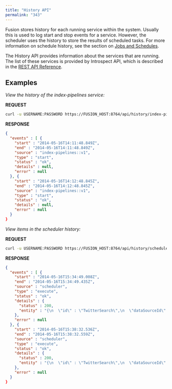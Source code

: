 ```yaml
---
title: "History API"
permalink: "343"
---
```



Fusion stores history for each running service within the system. Usually this is used to log start and stop events for a service. However, the scheduler uses the history to store the results of scheduled tasks. For more information on schedule history, see the section on [Jobs and Schedules](/fusion-server/4.2/184/jobs-overview).

The History API provides information about the services that are running. The list of these services is provided by Introspect API, which is described in the [REST API Reference](/fusion-server/4.2/324/rest-ap-is).

## Examples

*View the history of the index-pipelines service:*

**REQUEST**

```bash
curl -u USERNAME:PASSWORD https://FUSION_HOST:8764/api/history/index-pipelines::v1
```

**RESPONSE**

```json
{
  "events" : [ {
    "start" : "2014-05-16T14:11:48.849Z",
    "end" : "2014-05-16T14:11:48.849Z",
    "source" : "index-pipelines::v1",
    "type" : "start",
    "status" : "ok",
    "details" : null,
    "error" : null
  }, {
    "start" : "2014-05-16T14:12:48.845Z",
    "end" : "2014-05-16T14:12:48.845Z",
    "source" : "index-pipelines::v1",
    "type" : "start",
    "status" : "ok",
    "details" : null,
    "error" : null
  }
}
```

*View items in the scheduler history:*

**REQUEST**

```bash
curl -u USERNAME:PASSWORD https://FUSION_HOST:8764/api/history/scheduler/items/1
```

**RESPONSE**

```json
{
  "events" : [ {
    "start" : "2014-05-16T15:34:49.008Z",
    "end" : "2014-05-16T15:34:49.435Z",
    "source" : "scheduler",
    "type" : "execute",
    "status" : "ok",
    "details" : {
      "status" : 200,
      "entity" : "{\n  \"id\" : \"TwitterSearch\",\n  \"dataSourceId\" : \"TwitterSearch\",\n  \"state\" : \"RUNNING\",\n  \"message\" : null,\n  \"startTime\" : 1400254489000,\n  \"endTime\" : -1,\n  \"finished\" : false,\n  \"counters\" : { },\n  \"exception\" : null,\n  \"running\" : true\n}"
    },
    "error" : null
  }, {
    "start" : "2014-05-16T15:38:32.536Z",
    "end" : "2014-05-16T15:38:32.559Z",
    "source" : "scheduler",
    "type" : "execute",
    "status" : "ok",
    "details" : {
      "status" : 200,
      "entity" : "{\n  \"id\" : \"TwitterSearch\",\n  \"dataSourceId\" : \"TwitterSearch\",\n  \"state\" : \"RUNNING\",\n  \"message\" : null,\n  \"startTime\" : 1400254712000,\n  \"endTime\" : -1,\n  \"finished\" : false,\n  \"counters\" : { },\n  \"exception\" : null,\n  \"running\" : true\n}"
    },
    "error" : null
  }
}
```
